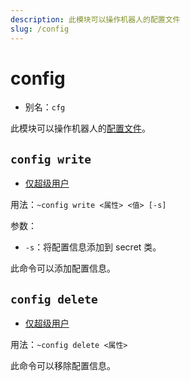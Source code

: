 ```yaml
---
description: 此模块可以操作机器人的配置文件
slug: /config
---
```


# config

- 别名：`cfg`

此模块可以操作机器人的[配置文件](config)。

## `config write`

- [仅超级用户](permissions)

用法：`~config write <属性> <值> [-s]`

参数：

- `-s`：将配置信息添加到 secret 类。

此命令可以添加配置信息。

## `config delete`

- [仅超级用户](permissions)

用法：`~config delete <属性>`

此命令可以移除配置信息。